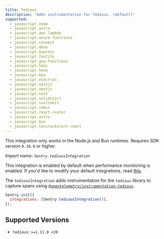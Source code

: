 ```yaml
---
title: Tedious
description: "Adds instrumentation for Tedious. (default)"
supported:
  - javascript.node
  - javascript.astro
  - javascript.aws-lambda
  - javascript.azure-functions
  - javascript.connect
  - javascript.deno
  - javascript.express
  - javascript.fastify
  - javascript.gcp-functions
  - javascript.hapi
  - javascript.hono
  - javascript.koa
  - javascript.electron
  - javascript.nestjs
  - javascript.nextjs
  - javascript.nuxt
  - javascript.solidstart
  - javascript.sveltekit
  - javascript.remix
  - javascript.react-router
  - javascript.astro
  - javascript.bun
  - javascript.tanstackstart-react
---
```


<Alert>

This integration only works in the Node.js and Bun runtimes. Requires SDK version `8.38.0` or higher.

</Alert>

_Import name: `Sentry.tediousIntegration`_

This integration is enabled by default when performance monitoring is enabled. If you'd like to modify your default integrations, read [this](./../#modifying-default-integrations).

The `tediousIntegration` adds instrumentation for the `tedious` library to capture spans using [`@opentelemetry/instrumentation-tedious`](https://www.npmjs.com/package/@opentelemetry/instrumentation-tedious).

```javascript
Sentry.init({
  integrations: [Sentry.tediousIntegration()],
});
```

## Supported Versions

- `tedious`: `>=1.11.0 <20`
